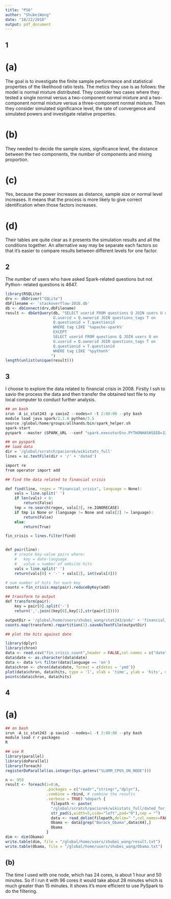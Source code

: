 ```yaml
---
title: "PS6"
author: "ShubeiWang"
date: "10/22/2018"
output: pdf_document
---
```


## 1

# (a)

The goal is to investigate the finite sample performance and statistical properties of the likelihood ratio tests.
The metics they use is as follows: the model is normal mixture distributed. They consider two cases where they tested a single normal versus a two-component normal mixture and a two-component normal mixture versus a three-component normal mixture. Then they consider simulated significance level, the rate of convergence and simulated powers and investigate relative properties.

# (b)

They needed to decide the sample sizes, significance level, the distance between the two components, the number of components and mixing proportion.

# (c)

Yes, because the power increases as distance, sample size or normal level increases. It means that the process is more likely to give correct identification when those factors increases.

# (d)

Their tables are quite clear as it presents the simulation results and all the conditions together. An alternative way may be separate each factors so that it's easier to compare results between different levels for one factor.

## 2

The number of users who have asked Spark-related questions but not Python- related questions is 4647.
```r
library(RSQLite)
drv <- dbDriver("SQLite")
dbFilename <- 'stackoverflow-2016.db'
db <- dbConnect(drv,dbFilename)
result <- dbGetQuery(db, "SELECT userid FROM questions Q JOIN users U on
                     U.userid = Q.ownerid JOIN questions_tags T on 
                     Q.questionid = T.questionid
                     WHERE tag LIKE '%apache-spark%'
                     EXCEPT
                     SELECT userid FROM questions Q JOIN users U on
                     U.userid = Q.ownerid JOIN questions_tags T on 
                     Q.questionid = T.questionid
                     WHERE tag LIKE '%python%'
                    ")
length(unlist(unique(result)))
```

## 3

I choose to explore the data related to financial crisis in 2008. Firstly I ssh to savio the process the data and then transfer the obtained text file to my local computer to conduct further analysis.

```r
## on bash
srun -A ic_stat243 -p savio2 --nodes=4 -t 2:00:00 --pty bash
module load java spark/2.1.0 python/3.5
source /global/home/groups/allhands/bin/spark_helper.sh
spark-start
pyspark --master $SPARK_URL --conf "spark.executorEnv.PYTHONHASHSEED=321"  --executor-memory 60G
```

```r
## on pyspark
## load data
dir = '/global/scratch/paciorek/wikistats_full'
lines = sc.textFile(dir + '/' + 'dated')

import re
from operator import add

## find the data related to financial crisis

def find(line, regex = "Financial_crisis", language = None):
    vals = line.split(' ')
    if len(vals) < 6:
        return(False)
    tmp = re.search(regex, vals[3], re.IGNORECASE)
    if tmp is None or (language != None and vals[2] != language):
        return(False)
    else:
        return(True)

fin_crisis = lines.filter(find)


def pair(line):
    # create key-value pairs where:
    #   key = date-language
    #   value = number of website hits
    vals = line.split(' ')
    return(vals[0] + '-' + vals[2], int(vals[4]))

# sum number of hits for each key
counts = fin_crisis.map(pair).reduceByKey(add)

## transform to output
def transform(pair):
    key = pair[0].split('-')
    return(','.join((key[0],key[1],str(pair[1]))))

outputDir = '/global/home/users/shubei_wang/stat243/ps6/' + 'financial_crisis_counts'
counts.map(transform).repartition(1).saveAsTextFile(outputDir)
```

```r
## plot the hits against date 

library(dplyr)
library(chron)
data <- read.csv("fin_crisis_count",header = FALSE,col.names = c("date","language","hits"))
data$date <- as.character(data$date)
data <- data %>% filter(data$language == 'en')
data$chron <- chron(data$date, format = c(dates = 'ymd'))
plot(data$chron, data$hits, type = 'l', xlab = 'time', ylab = 'hits', main = "financial_crisis")
points(data$chron, data$hits)
```

## 4

# (a)

```r

## on bash 
srun -A ic_stat243 -p savio2 --nodes=1 -t 2:00:00 --pty bash
module load r r-packages
R

## use R
library(parallel)
library(doParallel)
library(foreach)
registerDoParallel(as.integer(Sys.getenv("SLURM_CPUS_ON_NODE")))

n <- 959
result <- foreach(i=0:n,
                  .packages = c("readr","stringr","dplyr"),
                  .combine = rbind, # combine the results
                  .verbose = TRUE) %dopar% {
                    filepath <- paste(
                    "/global/scratch/paciorek/wikistats_full/dated_for_R/part-",
                    str_pad(i,width=5,side="left",pad="0"),sep = "")
                    data <- read_delim(filepath,delim=" ",col_names=FALSE)
                    Obama <- data[grep("Barack_Obama",data$X4),]
                    Obama
                  }
dim <- dim(Obama)
write.table(dim, file = "/global/home/users/shubei_wang/result.txt")
write.table(Obama, file = "/global/home/users/shubei_wang/Obama.txt")
```

## (b)

The time I used with one node, which has 24 cores, is about 1 hour and 50 minutes. So if I run it with 96 cores it would take about 28 minutes which is much greater than 15 minutes. It shows it's more efficient to use PySpark to do the filtering.


















